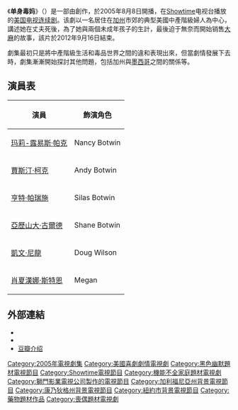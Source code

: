 {{noteTA
|G1=Show}}
{{Infobox Television
| show_name = 单身毒妈
| original_name = Weeds
| color      = Green
| image       = <!-- 檔案不存在 [[File:Weeds_title_card.jpg|230px]] -->
| caption      = Series title card
| format        = [[喜剧|喜剧]]剧集
| runtime        = 約26分鐘
| creator        = {{tsl|en|Jenji Kohan||Jenji Kohan}}
| starring       = [[瑪莉-露易斯·帕克|瑪莉-露易斯·帕克]]<br />[[伊丽莎白·帕金斯|伊丽莎白·帕金斯]]<br />[[亨特·帕瑞施|亨特·帕瑞施]]<br />[[亞歷山大·古爾德|亞歷山大·古爾德]]<br />{{tsl|en|Allie Grant||Allie Grant}}<br /> with [[Justin_Kirk|Justin Kirk]]<br /> and <br />[[凱文·尼龍|凱文·尼龍]]<br />
| opentheme      = "{{tsl|en|Little Boxes||Little Boxes}}" ([[#Opening_music|seasons 1-4]])
| Country        = {{USA}}
| picture_format = [[480i|480i]] ([[標準畫質電視|標準畫質電視]]),<br /> [[1080i|1080i]] ([[高清|高清]])
| network        = [[Showtime|Showtime]]
| first_aired    = {{start date|2005|8|8}}
| last_aired     = 2012年9月16日
| num_seasons    = 8
| num_episodes   = 102
| list_episodes = 單身毒媽每集列表
| website      = http://www.sho.com/site/weeds/{{dead link|date=2017年11月 |bot=InternetArchiveBot |fix-attempted=yes }}
| reviews     = [[AllMovie|AllMovie]] {{Rating|3|5}} <ref>{{cite web|url=http://en.wikipedia.org/wiki/List_of_Weeds_episodes=Weeds}}{{dead link|date=2018年5月 |bot=InternetArchiveBot |fix-attempted=yes }}</ref>
}}
《'''单身毒妈'''》（{{lang-en|''Weeds''}}）是一部由{{le|Jenji Kohan|Jenji Kohan}}創作，於2005年8月8日開播，在[[Showtime|Showtime]]电视台播放的[[美国|美国]][[电视连续剧|电视连续剧]]。该劇以一名居住在[[加州|加州]]市郊的典型美國中產階級婦人為中心，講述她在丈夫死後，為了她與兩個未成年孩子的生計，最後迫于無奈而開始销售[[大麻|大麻]]的故事，該片於2012年9月16日結束。

劇集最初只是將中產階級生活和毒品世界之間的違和表現出來，但當劇情發展下去時，劇集漸漸開始探討其他問題，包括加州與[[墨西哥|墨西哥]]之間的關係等。

== 演員表 ==
{| class="wikitable"
|-
! 演員!! 飾演角色
|-
| [[玛莉-露易斯·帕克|玛莉-露易斯·帕克]] || Nancy Botwin
|-
| [[賈斯汀·柯克|賈斯汀·柯克]] || Andy Botwin
|-
| [[亨特·帕瑞施|亨特·帕瑞施]] || Silas Botwin
|-
| [[亞歷山大·古爾德|亞歷山大·古爾德]] || Shane Botwin
|-
| [[凱文·尼龍|凱文·尼龍]]|| Doug Wilson
|-
| [[肖夏漢娜·斯特恩|肖夏漢娜·斯特恩]]|| Megan
|}

== 外部連結 ==
* {{official|http://www.sho.com/site/weeds/}}
* {{imdb title|id=0439100|title=单身毒妈}}
* [http://movie.douban.com/subject/1418747/ 豆瓣介绍] {{Wayback|url=http://movie.douban.com/subject/1418747/ |date=20200923173510 }}

{{Showtime电视节目|state=uncollapsed}}
{{DEFAULTSORT:Weeds}}
[[Category:2005年電視劇集|Category:2005年電視劇集]]
[[Category:美國喜劇劇情電視劇|Category:美國喜劇劇情電視劇]]
[[Category:黑色幽默題材電視節目|Category:黑色幽默題材電視節目]]
[[Category:Showtime電視節目|Category:Showtime電視節目]]
[[Category:機能不全家庭題材電視劇|Category:機能不全家庭題材電視劇]]
[[Category:獅門影業電視公司製作的電視節目|Category:獅門影業電視公司製作的電視節目]]
[[Category:加利福尼亞州背景電視節目|Category:加利福尼亞州背景電視節目]]
[[Category:康乃狄格州背景電視節目|Category:康乃狄格州背景電視節目]]
[[Category:紐約市背景電視節目|Category:紐約市背景電視節目]]
[[Category:藥物題材作品|Category:藥物題材作品]]
[[Category:喪偶題材電視劇|Category:喪偶題材電視劇]]